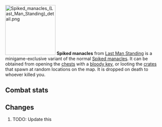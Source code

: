 {{Infobox Item
|name = Spiked manacles
|image = [[File:Spiked manacles (Last Man Standing).png]]
|release = [[11 April]] [[2019]]
|update = Last Man Standing Beta and Splashing Restrictions  # TODO: Update this
|members = No
|quest = No
|tradeable = No
|placeholder = No
|equipable = Yes
|stackable = No
|noteable = Yes
|options = Wield, Drop   # TODO: Update this
|examine = Some very spikey metal bands, better make sure I don't cut myself while walking.
|value = 10
|alchable = No
|weight = 3.0
|id = 27178
}}
[[File:Spiked manacles (Last Man Standing) detail.png|160px|left]]
'''Spiked manacles''' from [[Last Man Standing]] is a minigame-exclusive variant of the normal [[Spiked manacles]]. It can be obtained from opening the [[Chest (Last Man Standing)|chests]] with a [[bloody key]], or looting the [[Crate (Last Man Standing)|crates]] that spawn at random locations on the map. It is dropped on death to whoever killed you.

==Combat stats==
{{Infobox Bonuses
|astab = 0
|aslash = 0
|acrush = 0
|amagic = -3
|arange = -1
|dstab = 0
|dslash = 0
|dcrush = 0
|dmagic = -4
|drange = 0
|str = 4
|rstr = 0
|mdmg = 0
|prayer = 0
|slot = feet
|image = [[File:Spiked manacles equipped male.png|160px]]
|altimage = [[File:Spiked manacles equipped female.png|160px]]
}}



==Changes==
# TODO: Update this
{{Subject changes header}}
{{Subject changes
|date = 4 August 2016
|update = Last Man Standing
|change = The item was made fully available with the release of Last Man Standing.
}}
{{Subject changes footer}}

{{Last Man Standing In-game Items}}
